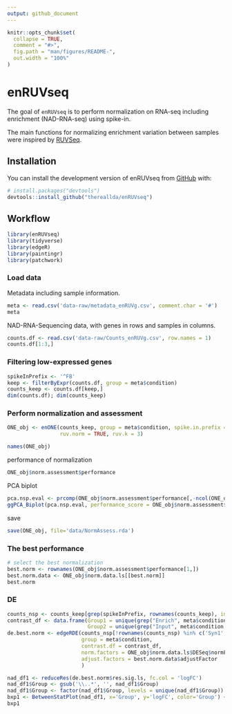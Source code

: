 ---
output: github_document
---

<!-- README.md is generated from README.Rmd. Please edit that file -->

```{r, include = FALSE}
knitr::opts_chunk$set(
  collapse = TRUE,
  comment = "#>",
  fig.path = "man/figures/README-",
  out.width = "100%"
)
```

# enRUVseq

<!-- badges: start -->

<!-- badges: end -->

The goal of `enRUVseq` is to perform normalization on RNA-seq including enrichment (NAD-RNA-seq) using spike-in.

The main functions for normalizing enrichment variation between samples were inspired by [RUVSeq](https://github.com/drisso/RUVSeq).

## Installation

You can install the development version of enRUVseq from [GitHub](https://github.com/) with:

``` r
# install.packages("devtools")
devtools::install_github("thereallda/enRUVseq")
```

## Workflow

```{r example,warning=FALSE,message=FALSE}
library(enRUVseq)
library(tidyverse)
library(edgeR)
library(paintingr)
library(patchwork)
```

### Load data

Metadata including sample information.

```{r}
meta <- read.csv('data-raw/metadata_enRUVg.csv', comment.char = '#')
meta
```

NAD-RNA-Sequencing data, with genes in rows and samples in columns.

```{r}
counts.df <- read.csv('data-raw/Counts_enRUVg.csv', row.names = 1)
counts.df[1:3,]
```

### Filtering low-expressed genes

```{r}
spikeInPrefix <- '^FB'
keep <- filterByExpr(counts.df, group = meta$condition)
counts_keep <- counts.df[keep,]
dim(counts.df); dim(counts_keep)
```

### Perform normalization and assessment 

```{r}
ONE_obj <- enONE(counts_keep, group = meta$condition, spike.in.prefix = '^FB',
                 ruv.norm = TRUE, ruv.k = 3)
```


```{r}
names(ONE_obj)
```

performance of normalization

```{r}
ONE_obj$norm.assessment$performance
```

PCA biplot

```{r, fig.width=10, fig.height=10}
pca.nsp.eval <- prcomp(ONE_obj$norm.assessment$performance[,-ncol(ONE_obj$norm.assessment$performance)], scale = TRUE)
ggPCA_Biplot(pca.nsp.eval, performance_score = ONE_obj$norm.assessment$performance$PERF_SCORE)
```

save

```{r,eval=FALSE}
save(ONE_obj, file='data/NormAssess.rda')
```

### The best performance

```{r}
# select the best normalization
best.norm <- rownames(ONE_obj$norm.assessment$performance[1,])
best.norm.data <- ONE_obj$norm.data.ls[[best.norm]]
best.norm
```

### DE 

```{r}
counts_nsp <- counts_keep[grep(spikeInPrefix, rownames(counts_keep), invert = TRUE), ]
contrast_df <- data.frame(Group1 = unique(grep("Enrich", meta$condition, value = TRUE)),
                          Group2 = unique(grep("Input", meta$condition, value = TRUE)))
de.best.norm <- edgeRDE(counts_nsp[!rownames(counts_nsp) %in% c('Syn1', 'Syn2'),],
                        group = meta$condition,
                        contrast.df = contrast_df,
                        norm.factors = ONE_obj$norm.data.ls$DESeq$normFactor, # chose as best norm
                        adjust.factors = best.norm.data$adjustFactor
                        )
```

```{r}
nad_df1 <- reduceRes(de.best.norm$res.sig.ls, fc.col = 'logFC')
nad_df1$Group <- gsub('\\..*', '', nad_df1$Group)
nad_df1$Group <- factor(nad_df1$Group, levels = unique(nad_df1$Group))
bxp1 <- BetweenStatPlot(nad_df1, x='Group', y='logFC', color='Group') + ggtitle('Human')
bxp1
```

